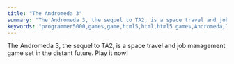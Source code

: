 ```yaml
---
title: "The Andromeda 3"
summary: "The Andromeda 3, the sequel to TA2, is a space travel and job management game set in the distant future. Play it now!"
keywords: "programmer5000,games,game,html5,html,html5 games,Andromeda,TA3"
---
```


The Andromeda 3, the sequel to TA2, is a space travel and job management game set in the distant future. Play it now!

<KAEmbed id="5141698740355072"/>
